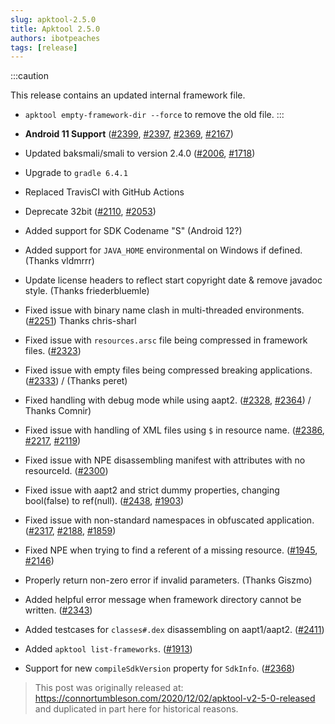 ```yaml
---
slug: apktool-2.5.0
title: Apktool 2.5.0
authors: ibotpeaches
tags: [release]
---
```


:::caution

This release contains an updated internal framework file.

- `apktool empty-framework-dir --force` to remove the old file.
:::

- **Android 11 Support** ([#2399](https://github.com/iBotPeaches/Apktool/issues/2399), [#2397](https://github.com/iBotPeaches/Apktool/issues/2397), [#2369](https://github.com/iBotPeaches/Apktool/issues/2369), [#2167](https://github.com/iBotPeaches/Apktool/issues/2167))
- Updated baksmali/smali to version 2.4.0 ([#2006](https://github.com/iBotPeaches/Apktool/issues/2006), [#1718](https://github.com/iBotPeaches/Apktool/issues/1718))
- Upgrade to `gradle 6.4.1`
- Replaced TravisCI with GitHub Actions
- Deprecate 32bit ([#2110](https://github.com/iBotPeaches/Apktool/issues/2210), [#2053](https://github.com/iBotPeaches/Apktool/issues/2053))
- Added support for SDK Codename "S" (Android 12?)
- Added support for `JAVA_HOME` environmental on Windows if defined. (Thanks vldmrrr)
- Update license headers to reflect start copyright date & remove javadoc style. (Thanks friederbluemle)
- Fixed issue with binary name clash in multi-threaded environments. ([#2251](https://github.com/iBotPeaches/Apktool/issues/2251)) Thanks chris-sharl
- Fixed issue with `resources.arsc` file being compressed in framework files. ([#2323](https://github.com/iBotPeaches/Apktool/issues/2323))
- Fixed issue with empty files being compressed breaking applications. ([#2333](https://github.com/iBotPeaches/Apktool/issues/2333)) / (Thanks peret)
- Fixed handling with debug mode while using aapt2. ([#2328](https://github.com/iBotPeaches/Apktool/issues/2328), [#2364](https://github.com/iBotPeaches/Apktool/issues/2364)) / Thanks Comnir)
- Fixed issue with handling of XML files using `$` in resource name. ([#2386](https://github.com/iBotPeaches/Apktool/issues/2386), [#2217](https://github.com/iBotPeaches/Apktool/issues/2271), [#2119](https://github.com/iBotPeaches/Apktool/issues/2119))
- Fixed issue with NPE disassembling manifest with attributes with no resourceId. ([#2300](https://github.com/iBotPeaches/Apktool/issues/2300))
- Fixed issue with aapt2 and strict dummy properties, changing bool(false) to ref(null). ([#2438](https://github.com/iBotPeaches/Apktool/issues/2438), [#1903](https://github.com/iBotPeaches/Apktool/issues/1903))
- Fixed issue with non-standard namespaces in obfuscated application. ([#2317](https://github.com/iBotPeaches/Apktool/issues/2317), [#2188](https://github.com/iBotPeaches/Apktool/issues/2188), [#1859](https://github.com/iBotPeaches/Apktool/issues/1859))
- Fixed NPE when trying to find a referent of a missing resource. ([#1945](https://github.com/iBotPeaches/Apktool/issues/1945), [#2146](https://github.com/iBotPeaches/Apktool/issues/2146))
- Properly return non-zero error if invalid parameters. (Thanks Giszmo)
- Added helpful error message when framework directory cannot be written. ([#2343](https://github.com/iBotPeaches/Apktool/issues/2343))
- Added testcases for `classes#.dex` disassembling on aapt1/aapt2. ([#2411](https://github.com/iBotPeaches/Apktool/issues/2411))
- Added `apktool list-frameworks`. ([#1913](https://github.com/iBotPeaches/Apktool/issues/1913))
- Support for new `compileSdkVersion` property for `SdkInfo`. ([#2368](https://github.com/iBotPeaches/Apktool/issues/2368))

> This post was originally released at: https://connortumbleson.com/2020/12/02/apktool-v2-5-0-released and duplicated in part here for historical reasons.

